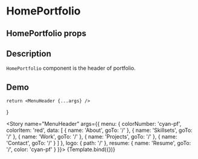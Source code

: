 

<Meta title="MenuHeader" component={MenuHeader} />

# HomePortfolio

## HomePortfolio props
<ArgsTable of={MenuHeader} />

## Description

`HomePortfolio` component is the header of portfolio.

## Demo

    return <MenuHeader {...args} />
}

<Story name="MenuHeader" args={{
    menu: {
        colorNumber: 'cyan-pf',
        colorItem: 'red',
        data: [
            {
                name: 'About',
                goTo: '/'
            },
            {
                name: 'Skillsets',
                goTo: '/'
            },
            {
                name: 'Work',
                goTo: '/'
            },
            {
                name: 'Projects',
                goTo: '/'
            },
            {
                name: 'Contact',
                goTo: '/'
            }
        ]
    },
    logo: {
        path: '/'
    },
    resume: {
        name: 'Resume',
        goTo: '/',
        color: 'cyan-pf'
    }
}}>
{Template.bind({})}
</Story>

